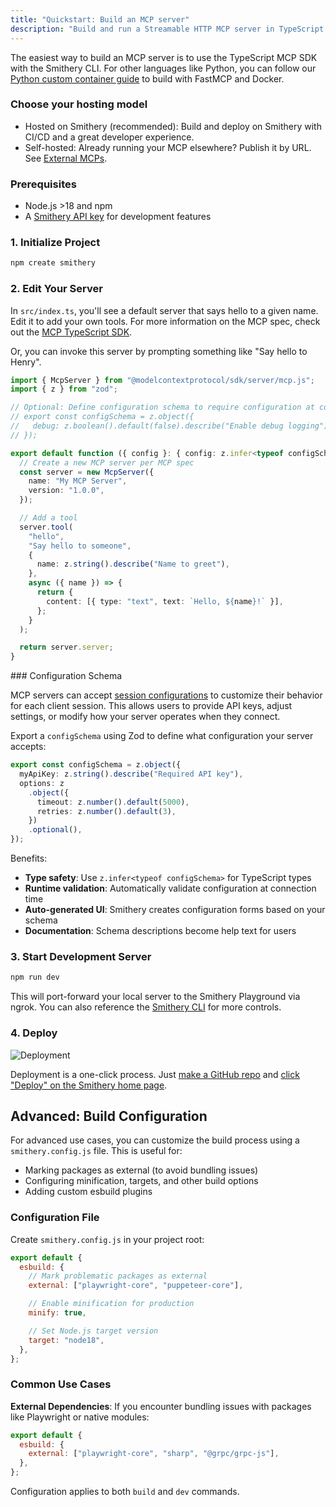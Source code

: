 ```yaml
---
title: "Quickstart: Build an MCP server"
description: "Build and run a Streamable HTTP MCP server in TypeScript with two lines of code"
---
```


The easiest way to build an MCP server is to use the TypeScript MCP SDK with the Smithery CLI. For other languages like Python, you can follow our [Python custom container guide](/cookbooks/python_custom_container) to build with FastMCP and Docker.

### Choose your hosting model

- Hosted on Smithery (recommended): Build and deploy on Smithery with CI/CD and a great developer experience.
- Self-hosted: Already running your MCP elsewhere? Publish it by URL. See [External MCPs](/build/external).

### Prerequisites

- Node.js >18 and npm
- A [Smithery API key](https://smithery.ai) for development features

### 1. Initialize Project

```bash
npm create smithery
```

### 2. Edit Your Server

In `src/index.ts`, you'll see a default server that says hello to a given name. Edit it to add your own tools. For more information on the MCP spec, check out the [MCP TypeScript SDK](https://github.com/modelcontextprotocol/typescript-sdk?tab=readme-ov-file#quick-start).

Or, you can invoke this server by prompting something like "Say hello to Henry".

```typescript
import { McpServer } from "@modelcontextprotocol/sdk/server/mcp.js";
import { z } from "zod";

// Optional: Define configuration schema to require configuration at connection time
// export const configSchema = z.object({
//   debug: z.boolean().default(false).describe("Enable debug logging")
// });

export default function ({ config }: { config: z.infer<typeof configSchema> }) {
  // Create a new MCP server per MCP spec
  const server = new McpServer({
    name: "My MCP Server",
    version: "1.0.0",
  });

  // Add a tool
  server.tool(
    "hello",
    "Say hello to someone",
    {
      name: z.string().describe("Name to greet"),
    },
    async ({ name }) => {
      return {
        content: [{ type: "text", text: `Hello, ${name}!` }],
      };
    }
  );

  return server.server;
}
```

<Expandable title="Configuration Schema">
### Configuration Schema

MCP servers can accept [session configurations](/build/session-config) to customize their behavior for each client session. This allows users to provide API keys, adjust settings, or modify how your server operates when they connect.

Export a `configSchema` using Zod to define what configuration your server accepts:

```typescript
export const configSchema = z.object({
  myApiKey: z.string().describe("Required API key"),
  options: z
    .object({
      timeout: z.number().default(5000),
      retries: z.number().default(3),
    })
    .optional(),
});
```

Benefits:

- **Type safety**: Use `z.infer<typeof configSchema>` for TypeScript types
- **Runtime validation**: Automatically validate configuration at connection time
- **Auto-generated UI**: Smithery creates configuration forms based on your schema
- **Documentation**: Schema descriptions become help text for users

</Expandable>

### 3. Start Development Server

```bash
npm run dev
```

This will port-forward your local server to the Smithery Playground via ngrok. You can also reference the [Smithery CLI](https://github.com/smithery-ai/cli) for more controls.

### 4. Deploy

![Deployment](../images/deploy.png)

Deployment is a one-click process. Just [make a GitHub repo](https://github.com/new) and [click "Deploy" on the Smithery home page](https://smithery.ai/new).

## Advanced: Build Configuration

For advanced use cases, you can customize the build process using a `smithery.config.js` file. This is useful for:

- Marking packages as external (to avoid bundling issues)
- Configuring minification, targets, and other build options
- Adding custom esbuild plugins

### Configuration File

Create `smithery.config.js` in your project root:

```javascript
export default {
  esbuild: {
    // Mark problematic packages as external
    external: ["playwright-core", "puppeteer-core"],

    // Enable minification for production
    minify: true,

    // Set Node.js target version
    target: "node18",
  },
};
```

### Common Use Cases

**External Dependencies**: If you encounter bundling issues with packages like Playwright or native modules:

```javascript
export default {
  esbuild: {
    external: ["playwright-core", "sharp", "@grpc/grpc-js"],
  },
};
```

Configuration applies to both `build` and `dev` commands.
